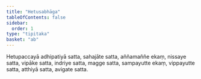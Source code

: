 ```yaml
---
title: "Hetusabhāga"
tableOfContents: false
sidebar:
  order: 1
type: "tipitaka"
basket: "ab"
---
```



<DynamicBreadcrumb />

<Division number="57">

<Paragraph number="3062">
Hetupaccayā adhipatiyā satta, sahajāte satta, aññamaññe ekaṃ, nissaye satta, vipāke satta, indriye satta, magge satta, sampayutte ekaṃ, vippayutte satta, atthiyā satta, avigate satta.
</Paragraph>
</Division>